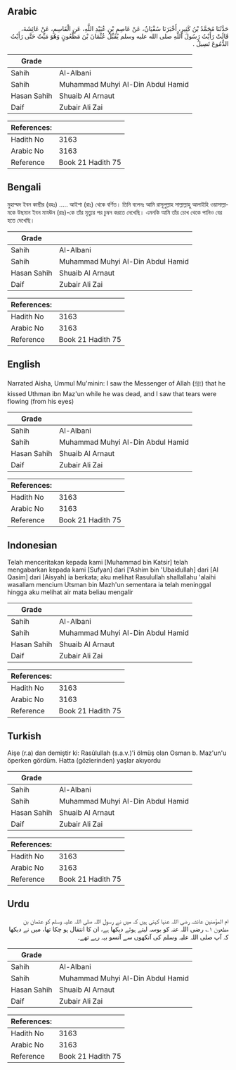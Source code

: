 ## Arabic


<div dir="rtl" lang="ar" style={{fontSize:'larger',backgroundColor:'#f8f9fa',padding:20}}>
حَدَّثَنَا مُحَمَّدُ بْنُ كَثِيرٍ، أَخْبَرَنَا سُفْيَانُ، عَنْ عَاصِمِ بْنِ عُبَيْدِ اللَّهِ، عَنِ الْقَاسِمِ، عَنْ عَائِشَةَ، قَالَتْ رَأَيْتُ رَسُولَ اللَّهِ صلى الله عليه وسلم يُقَبِّلُ عُثْمَانَ بْنَ مَظْعُونٍ وَهُوَ مَيِّتٌ حَتَّى رَأَيْتُ الدُّمُوعَ تَسِيلُ ‏.‏
</div>
<div style={{backgroundColor:'#f8f9fa',padding:20, marginBottom: 10}}><table> <thead> <tr> <th>Grade</th> <th></th> </tr> </thead> <tbody> <tr><td>Sahih</td><td>Al-Albani</td></tr><tr><td>Sahih</td><td>Muhammad Muhyi Al-Din Abdul Hamid</td></tr><tr><td>Hasan Sahih</td><td>Shuaib Al Arnaut</td></tr><tr><td>Daif</td><td>Zubair Ali Zai</td></tr></tbody></table><table> <thead> <tr> <th>References:</th> <th></th> </tr> </thead> <tbody><tr><td>Hadith No</td><td>3163</td></tr><tr><td>Arabic No</td><td>3163</td></tr><tr><td>Reference</td><td>Book 21 Hadith 75</td></tr></tbody></table></div>

## Bengali


<div dir="ltr" lang="bn" style={{fontSize:'larger',backgroundColor:'#f8f9fa',padding:20}}>
মুহাম্মদ ইবন কাছীর (রহঃ) ..... আইশা (রাঃ) থেকে বর্ণিত। তিনি বলেনঃ আমি রাসূলুল্লাহ সাল্লাল্লাহু আলাইহি ওয়াসাল্লামকে উছমান ইবন মাযঊন (রাঃ)-কে তাঁর মৃত্যুর পর চুম্বন করতে দেখেছি। এমনকি আমি তাঁর চোখ থেকে পানিও বের হতে দেখেছি।
</div>
<div style={{backgroundColor:'#f8f9fa',padding:20, marginBottom: 10}}><table> <thead> <tr> <th>Grade</th> <th></th> </tr> </thead> <tbody> <tr><td>Sahih</td><td>Al-Albani</td></tr><tr><td>Sahih</td><td>Muhammad Muhyi Al-Din Abdul Hamid</td></tr><tr><td>Hasan Sahih</td><td>Shuaib Al Arnaut</td></tr><tr><td>Daif</td><td>Zubair Ali Zai</td></tr></tbody></table><table> <thead> <tr> <th>References:</th> <th></th> </tr> </thead> <tbody><tr><td>Hadith No</td><td>3163</td></tr><tr><td>Arabic No</td><td>3163</td></tr><tr><td>Reference</td><td>Book 21 Hadith 75</td></tr></tbody></table></div>

## English


<div dir="ltr" lang="en" style={{fontSize:'larger',backgroundColor:'#f8f9fa',padding:20}}>
Narrated Aisha, Ummul Mu'minin: I saw the Messenger of Allah (ﷺ) that he kissed Uthman ibn Maz'un while he was dead, and I saw that tears were flowing (from his eyes)
</div>
<div style={{backgroundColor:'#f8f9fa',padding:20, marginBottom: 10}}><table> <thead> <tr> <th>Grade</th> <th></th> </tr> </thead> <tbody> <tr><td>Sahih</td><td>Al-Albani</td></tr><tr><td>Sahih</td><td>Muhammad Muhyi Al-Din Abdul Hamid</td></tr><tr><td>Hasan Sahih</td><td>Shuaib Al Arnaut</td></tr><tr><td>Daif</td><td>Zubair Ali Zai</td></tr></tbody></table><table> <thead> <tr> <th>References:</th> <th></th> </tr> </thead> <tbody><tr><td>Hadith No</td><td>3163</td></tr><tr><td>Arabic No</td><td>3163</td></tr><tr><td>Reference</td><td>Book 21 Hadith 75</td></tr></tbody></table></div>

## Indonesian


<div dir="ltr" lang="id" style={{fontSize:'larger',backgroundColor:'#f8f9fa',padding:20}}>
Telah menceritakan kepada kami [Muhammad bin Katsir] telah mengabarkan kepada kami [Sufyan] dari ['Ashim bin 'Ubaidullah] dari [Al Qasim] dari [Aisyah] ia berkata; aku melihat Rasulullah shallallahu 'alaihi wasallam mencium Utsman bin Mazh'un sementara ia telah meninggal hingga aku melihat air mata beliau mengalir
</div>
<div style={{backgroundColor:'#f8f9fa',padding:20, marginBottom: 10}}><table> <thead> <tr> <th>Grade</th> <th></th> </tr> </thead> <tbody> <tr><td>Sahih</td><td>Al-Albani</td></tr><tr><td>Sahih</td><td>Muhammad Muhyi Al-Din Abdul Hamid</td></tr><tr><td>Hasan Sahih</td><td>Shuaib Al Arnaut</td></tr><tr><td>Daif</td><td>Zubair Ali Zai</td></tr></tbody></table><table> <thead> <tr> <th>References:</th> <th></th> </tr> </thead> <tbody><tr><td>Hadith No</td><td>3163</td></tr><tr><td>Arabic No</td><td>3163</td></tr><tr><td>Reference</td><td>Book 21 Hadith 75</td></tr></tbody></table></div>

## Turkish


<div dir="ltr" lang="tr" style={{fontSize:'larger',backgroundColor:'#f8f9fa',padding:20}}>
Aişe (r.a) dan demiştir ki: Rasûlullah (s.a.v.)'i ölmüş olan Osman b. Maz'un'u öperken gördüm. Hatta (gözlerinden) yaşlar akıyordu
</div>
<div style={{backgroundColor:'#f8f9fa',padding:20, marginBottom: 10}}><table> <thead> <tr> <th>Grade</th> <th></th> </tr> </thead> <tbody> <tr><td>Sahih</td><td>Al-Albani</td></tr><tr><td>Sahih</td><td>Muhammad Muhyi Al-Din Abdul Hamid</td></tr><tr><td>Hasan Sahih</td><td>Shuaib Al Arnaut</td></tr><tr><td>Daif</td><td>Zubair Ali Zai</td></tr></tbody></table><table> <thead> <tr> <th>References:</th> <th></th> </tr> </thead> <tbody><tr><td>Hadith No</td><td>3163</td></tr><tr><td>Arabic No</td><td>3163</td></tr><tr><td>Reference</td><td>Book 21 Hadith 75</td></tr></tbody></table></div>

## Urdu


<div dir="rtl" lang="ur" style={{fontSize:'larger',backgroundColor:'#f8f9fa',padding:20}}>
ام المؤمنین عائشہ رضی اللہ عنہا کہتی ہیں کہ میں نے رسول اللہ صلی اللہ علیہ وسلم کو عثمان بن مظعون ۱؎ رضی اللہ عنہ کو بوسہ لیتے ہوئے دیکھا ہے، ان کا انتقال ہو چکا تھا، میں نے دیکھا کہ آپ صلی اللہ علیہ وسلم کی آنکھوں سے آنسو بہہ رہے تھے۔
</div>
<div style={{backgroundColor:'#f8f9fa',padding:20, marginBottom: 10}}><table> <thead> <tr> <th>Grade</th> <th></th> </tr> </thead> <tbody> <tr><td>Sahih</td><td>Al-Albani</td></tr><tr><td>Sahih</td><td>Muhammad Muhyi Al-Din Abdul Hamid</td></tr><tr><td>Hasan Sahih</td><td>Shuaib Al Arnaut</td></tr><tr><td>Daif</td><td>Zubair Ali Zai</td></tr></tbody></table><table> <thead> <tr> <th>References:</th> <th></th> </tr> </thead> <tbody><tr><td>Hadith No</td><td>3163</td></tr><tr><td>Arabic No</td><td>3163</td></tr><tr><td>Reference</td><td>Book 21 Hadith 75</td></tr></tbody></table></div>